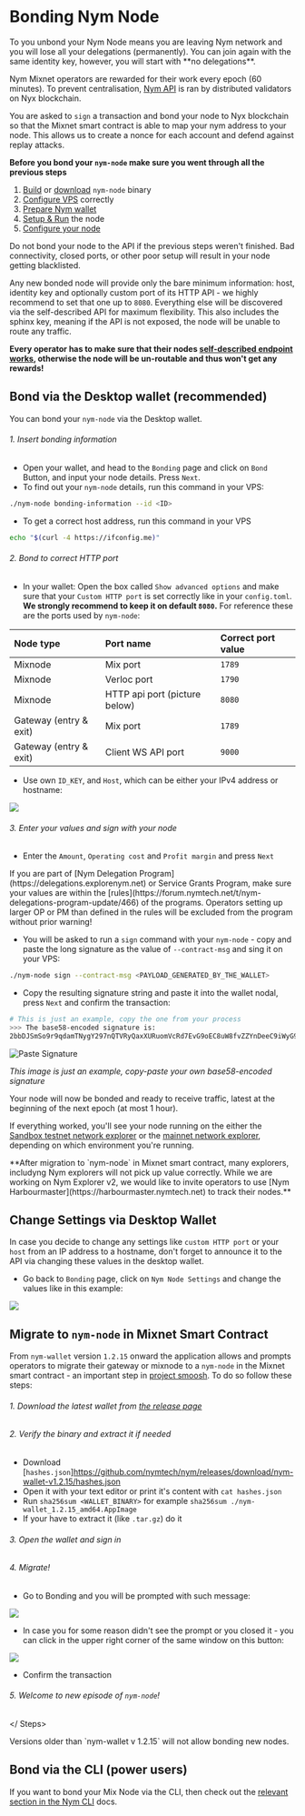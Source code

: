 
# Bonding Nym Node

<Callout type="warning" emoji="⚠️">
To you unbond your Nym Node means you are leaving Nym network and you will lose all your delegations (permanently). You can join again with the same identity key, however, you will start with **no delegations**.
</Callout>

Nym Mixnet operators are rewarded for their work every epoch (60 minutes). To prevent centralisation, [Nym API](../validator-setup/nym-api.mdx) is ran by distributed validators on Nyx blockchain.

You are asked to `sign` a transaction and bond your node to Nyx blockchain so that the Mixnet smart contract is able to map your nym address to your node. This allows us to create a nonce for each account and defend against replay attacks.

**Before you bond your `nym-node` make sure you went through all the previous steps**

1. [Build](../../binaries/building-nym.mdx) or [download](../../binaries/pre-built-binaries.mdx) `nym-node` binary
2. [Configure VPS]( ../preliminary-steps/vps-setup.mdx) correctly
3. [Prepare Nym wallet](../preliminary-steps/wallet-preparation.mdx)
4. [Setup & Run](setup.mdx) the node
5. [Configure your node](configuration.mdx)

<Callout type="warning" emoji="⚠️">
Do not bond your node to the API if the previous steps weren't finished. Bad connectivity, closed ports, or other poor setup will result in your node getting blacklisted.
</Callout>


Any new bonded node will provide only the bare minimum information: host, identity key and optionally custom port of its HTTP API - we highly recommend to set that one up to `8080`. Everything else will be discovered via the self-described API for maximum flexibility. This also includes the sphinx key, meaning if the API is not exposed, the node will be unable to route any traffic.

**Every operator has to make sure that their nodes [self-described endpoint works](nodes/performance-and-testing/node-api-check#basic-api-usage), otherwise the node will be un-routable and thus won't get any rewards!**

## Bond via the Desktop wallet (recommended)

You can bond your `nym-node` via the Desktop wallet.

<Steps>

###### 1. Insert bonding information

- Open your wallet, and head to the `Bonding` page and click on `Bond` Button, and input your node details. Press `Next`.
- To find out your `nym-node` details, run this command in your VPS:
```sh
./nym-node bonding-information --id <ID>
```
- To get a correct host address, run this command in your VPS
```sh
echo "$(curl -4 https://ifconfig.me)"
```

###### 2. Bond to correct HTTP port

- In your wallet: Open the box called `Show advanced options` and make sure that your `Custom HTTP port` is set correctly like in your `config.toml`. **We strongly recommend to keep it on default `8080`.** For reference these are the ports used by `nym-node`:

| Node type              | Port name                           | Correct port value |
| :--                    | :--                                 | :--                |
| Mixnode                | Mix port                            | `1789`             |
| Mixnode                | Verloc port                         | `1790`             |
| Mixnode                | HTTP api port (picture below)       | `8080`             |
| Gateway (entry & exit) | Mix port                            | `1789`             |
| Gateway (entry & exit) | Client WS API port                  | `9000`             |

- Use own `ID_KEY`, and `Host`, which can be either your IPv4 address or hostname:

![](/images/operators/wallet-screenshots/bonding_nym-node.png)

###### 3. Enter your values and sign with your node

- Enter the `Amount`, `Operating cost` and `Profit margin` and press `Next`

<Callout type="warning" emoji="⚠️">
If you are part of [Nym Delegation Program](https://delegations.explorenym.net) or Service Grants Program, make sure your values are within the [rules](https://forum.nymtech.net/t/nym-delegations-program-update/466) of the programs. Operators setting up larger OP or PM than defined in the rules will be excluded from the program without prior warning!
</Callout>

- You will be asked to run a `sign` command with your `nym-node` - copy and paste the long signature as the value of `--contract-msg` and sing it on your VPS:

```sh
./nym-node sign --contract-msg <PAYLOAD_GENERATED_BY_THE_WALLET>
```

- Copy the resulting signature string and paste it into the wallet nodal, press `Next` and confirm the transaction:

```sh
# This is just an example, copy the one from your process
>>> The base58-encoded signature is:
2bbDJSmSo9r9qdamTNygY297nQTVRyQaxXURuomVcRd7EvG9oEC8uW8fvZZYnDeeC9iWyG9mAbX2K8rWEAxZBro1
```

![Paste Signature](/images/operators/wallet-screenshots/wallet-sign.png)

*This image is just an example, copy-paste your own base58-encoded signature*

</Steps>

Your node will now be bonded and ready to receive traffic, latest at the beginning of the next epoch (at most 1 hour).


If everything worked, you'll see your node running on the either the [Sandbox testnet network explorer](https://sandbox-explorer.nymtech.net) or the [mainnet network explorer](https://explorer.nymtech.net), depending on which environment you're running.

<Callout type="warning" emoji="">
**After migration to `nym-node` in Mixnet smart contract, many explorers, includyng Nym explorers will not pick up value correctly. While we are working on Nym Explorer v2, we would like to invite operators to use [Nym Harbourmaster](https://harbourmaster.nymtech.net) to track their nodes.**
</Callout>

## Change Settings via Desktop Wallet

In case you decide to change any settings like `custom HTTP port` or your `host` from an IP address to a hostname, don't forget to announce it to the API via changing these values in the desktop wallet.

- Go back to `Bonding` page, click on `Nym Node Settings` and change the values like in this example:

![](/images/operators/wallet-screenshots/settings_nym-node.png)


## Migrate to `nym-node` in Mixnet Smart Contract

From `nym-wallet` version `1.2.15` onward the application allows and prompts operators to migrate their gateway or mixnode to a `nym-node` in the Mixnet smart contract - an important step in [project smoosh](../../archive/faq/smoosh-faq.mdx). To do so follow these steps:

<Steps>

###### 1. Download the latest wallet from [the release page](https://github.com/nymtech/nym/releases)

###### 2. Verify the binary and extract it if needed

- Download [`hashes.json`]https://github.com/nymtech/nym/releases/download/nym-wallet-v1.2.15/hashes.json
- Open it with your text editor or print it's content with `cat hashes.json`
- Run `sha256sum <WALLET_BINARY>` for example `sha256sum ./nym-wallet_1.2.15_amd64.AppImage`
- If your have to extract it (like `.tar.gz`) do it

###### 3. Open the wallet and sign in

###### 4. Migrate!

- Go to Bonding and you will be prompted with such message:

![](/images/operators/wallet-screenshots/migrate_nym-node.png)

- In case you for some reason didn't see the prompt or you closed it - you can click in the upper right corner of the same window on this button:

![](/images/operators/wallet-screenshots/migrate_nym-node2.png)

- Confirm the transaction

###### 5. Welcome to new episode of `nym-node`!

</ Steps>

<Callout type="warning" emoji="⚠️">
Versions older than `nym-wallet v 1.2.15` will not allow bonding new nodes.
</Callout>

## Bond via the CLI (power users)

If you want to bond your Mix Node via the CLI, then check out the [relevant section in the Nym CLI](https://nymtech.net/docs/tools/nym-cli.html#bond-a-mix-node) docs.
